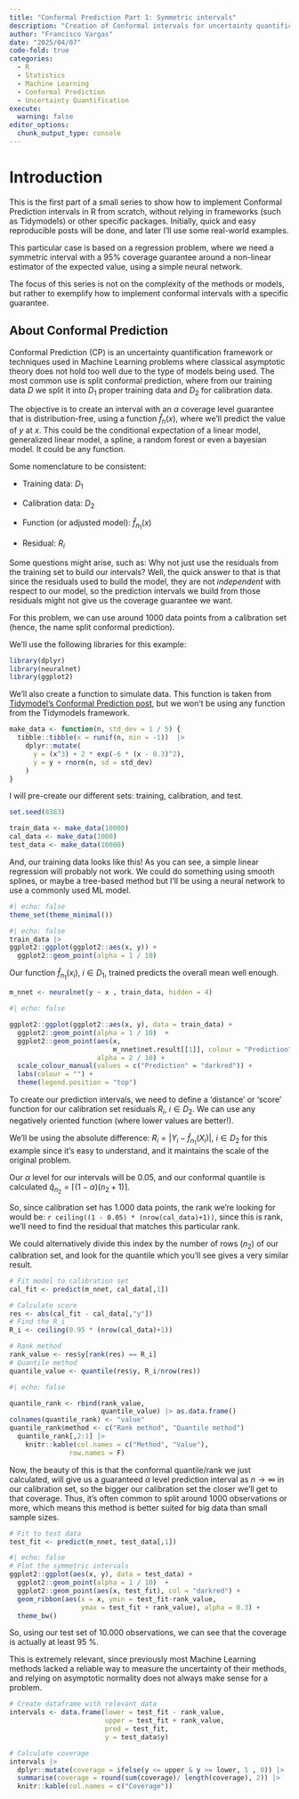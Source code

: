 ```yaml
---
title: "Conformal Prediction Part 1: Symmetric intervals"
description: "Creation of Conformal intervals for uncertainty quantifiction in Machine Learning, example using simulated data"
author: "Francisco Vargas"
date: "2025/04/07"
code-fold: true
categories: 
  - R
  - Statistics
  - Machine Learning
  - Conformal Prediction
  - Uncertainty Quantification
execute:
  warning: false
editor_options: 
  chunk_output_type: console
---
```


# Introduction

This is the first part of a small series to show how to implement Conformal Prediction intervals in R from scratch, without relying in frameworks (such as Tidymodels) or other specific packages. Initially, quick and easy reproducible posts will be done, and later I'll use some real-world examples.

This particular case is based on a regression problem, where we need a symmetric interval with a 95% coverage guarantee around a non-linear estimator of the expected value, using a simple neural network.

The focus of this series is not on the complexity of the methods or models, but rather to exemplify how to implement conformal intervals with a specific guarantee.

## About Conformal Prediction

Conformal Prediction (CP) is an uncertainty quantification framework or techniques used in Machine Learning problems where classical asymptotic theory does not hold too well due to the type of models being used. The most common use is split conformal prediction, where from our training data $D$ we split it into $D_1$ proper training data and $D_2$ for calibration data.

The objective is to create an interval with an $\alpha$ coverage level guarantee that is distribution-free, using a function $\hat f_n(x)$, where we'll predict the value of $y$ at $x$. This could be the conditional expectation of a linear model, generalized linear model, a spline, a random forest or even a bayesian model. It could be any function.

Some nomenclature to be consistent:

+ Training data: $D_1$

+ Calibration data: $D_2$

+ Function (or adjusted model): $\hat f_{n_1}(x)$

+ Residual: $R_i$

Some questions might arise, such as: Why not just use the residuals from the training set to build our intervals? Well, the quick answer to that is that since the residuals used to build the model, they are not _independent_ with respect to our model, so the prediction intervals we build from those residuals might not give us the coverage guarantee we want.

For this problem, we can use around 1000 data points from a calibration set (hence, the name split conformal prediction). 

We'll use the following libraries for this example:

```r
library(dplyr)
library(neuralnet)
library(ggplot2)
```

We'll also create a function to simulate data. This function is taken from [Tidymodel's Conformal Prediction post](https://www.tidymodels.org/learn/models/conformal-regression/), but we won't be using any function from the Tidymodels framework.

```r
make_data <- function(n, std_dev = 1 / 5) {
  tibble::tibble(x = runif(n, min = -1))  |> 
    dplyr::mutate(
      y = (x^3) + 2 * exp(-6 * (x - 0.3)^2),
      y = y + rnorm(n, sd = std_dev)
    )
}
```

I will pre-create our different sets: training, calibration, and test.

```r
set.seed(8383)

train_data <- make_data(10000)
cal_data <- make_data(1000)
test_data <- make_data(10000)

```

And, our training data looks like this! As you can see, a simple linear regression will probably not work. We could do something using smooth splines, or maybe a tree-based method but I'll be using a neural network to use a commonly used ML model.

```r
#| echo: false
theme_set(theme_minimal())

```


```r
#| echo: false
train_data |> 
ggplot2::ggplot(ggplot2::aes(x, y)) + 
  ggplot2::geom_point(alpha = 1 / 10)

```

Our function $\hat f_{n_1}(x_i), \ i \in D_1$, trained predicts the overall mean well enough.

```r
m_nnet <- neuralnet(y ~ x , train_data, hidden = 4)
```

```r
#| echo: false

ggplot2::ggplot(ggplot2::aes(x, y), data = train_data) + 
  ggplot2::geom_point(alpha = 1 / 10)  +
  ggplot2::geom_point(aes(x, 
                          m_nnet$net.result[[1]], colour = "Prediction"),
                      alpha = 2 / 10) + 
  scale_colour_manual(values = c("Prediction" = "darkred")) + 
  labs(colour = "") + 
  theme(legend.position = "top")

```


To create our prediction intervals, we need to define a 'distance' or 'score' function for our calibration set residuals $R_i$, $i \in D_2$. We can use any negatively oriented function (where lower values are better!). 

We'll be using the absolute difference: $R_i = |Y_i - \hat f_{n_1}(X_i)|,\ i \in D_2$ for this example since it's easy to understand, and it maintains the scale of the original problem. 

Our $\alpha$ level for our intervals will be 0.05, and our conformal quantile is calculated $\hat q_{n_2} = \lceil(1 - \alpha)(n_2 + 1)\rceil$.

So, since calibration set has 1.000 data points, the rank we're looking for would be: `r ceiling((1 - 0.05) * (nrow(cal_data)+1))`, since this is rank, we'll need to find the residual that matches this particular rank. 

We could alternatively divide this index by the number of rows ($n_2$) of our calibration set, and look for the quantile which you'll see gives a very similar result.

```r
# Fit model to calibration set
cal_fit <- predict(m_nnet, cal_data[,1]) 

# Calculate score
res <- abs(cal_fit - cal_data[,"y"])
# Find the R_i
R_i <- ceiling(0.95 * (nrow(cal_data)+1))

# Rank method
rank_value <- res$y[rank(res) == R_i]
# Quantile method
quantile_value <- quantile(res$y, R_i/nrow(res))


```

```r
#| echo: false

quantile_rank <- rbind(rank_value, 
                       quantile_value) |> as.data.frame()
colnames(quantile_rank) <- "value"
quantile_rank$method <- c("Rank method", "Quantile method")
  quantile_rank[,2:1] |> 
    knitr::kable(col.names = c("Method", "Value"),
               row.names = F)
```

Now, the beauty of this is that the conformal quantile/rank we just calculated, will give us a guaranteed $\alpha$ level prediction interval as $n \rightarrow \infty$ in our calibration set, so the bigger our calibration set the closer we'll get to that coverage. Thus, it's often common to split around 1000 observations or more, which means this method is better suited for big data than small sample sizes. 

```r
# Fit to test data
test_fit <- predict(m_nnet, test_data[,1])
```

```r
#| echo: false
# Plot the symmetric intervals
ggplot2::ggplot(aes(x, y), data = test_data) + 
  ggplot2::geom_point(alpha = 1 / 10)  +
  ggplot2::geom_point(aes(x, test_fit), col = "darkred") + 
  geom_ribbon(aes(x = x, ymin = test_fit-rank_value,
                  ymax = test_fit + rank_value), alpha = 0.3) + 
  theme_bw()
```

So, using our test set of 10.000 observations, we can see that the coverage is actually at least 95 %.

This is extremely relevant, since previously most Machine Learning methods lacked a reliable way to measure the uncertainty of their methods, and relying on asymptotic normality does not always make sense for a problem.

```r
# Create dataframe with relevant data
intervals <- data.frame(lower = test_fit - rank_value,
                        upper = test_fit + rank_value,
                        pred = test_fit,
                        y = test_data$y)

# Calculate coverage
intervals |> 
  dplyr::mutate(coverage = ifelse(y <= upper & y >= lower, 1 , 0)) |> 
  summarise(coverage = round(sum(coverage)/ length(coverage), 2)) |> 
  knitr::kable(col.names = c("Coverage"))

```


